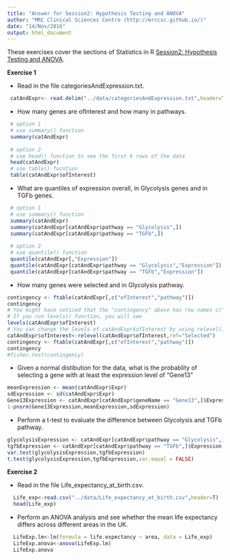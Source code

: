 ```yaml
---
title: "Answer for Session2: Hypothesis Testing and ANOVA"
author: "MRC Clinical Sciences Centre (http://mrccsc.github.io/)"
date: "14/Nov/2016"
output: html_document
---
```


These exercises cover the sections of Statistics in R [Session2: Hypothesis Testing and ANOVA]("../Session2_hypothesis_testing.html").

**Exercise 1**

- Read in the file categoriesAndExpression.txt.
```r
 catAndExpr<- read.delim("../data/categoriesAndExpression.txt",header=T)
```
- How many genes are ofInterest and how many in pathways.
```r
 # option 1
 # use summary() function
 summary(catAndExpr)
 
 # option 2
 # use head() function to see the first 6 rows of the data
 head(catAndExpr)
 # use table() fucntion
 table(catAndExpr$ofInterest)
```
- What are quantiles of expression overall, in Glycolysis genes and in TGFb genes.
```r
 # option 1
 # use summary() function
 summary(catAndExpr)
 summary(catAndExpr[catAndExpr$pathway == "Glycolysis",])
 summary(catAndExpr[catAndExpr$pathway == "TGFb",])
 
 # option 2
 # use quantile() function
 quantile(catAndExpr[,"Expression"])
 quantile(catAndExpr[catAndExpr$pathway == "Glycolysis","Expression"])
 quantile(catAndExpr[catAndExpr$pathway == "TGFb","Expression"])
```
- How many genes were selected and in Glycolysis pathway.
```r
contingency <- ftable(catAndExpr[,c("ofInterest","pathway")])
contingency
# You might have noticed that the "contingency" above has row names c("NotSelected","Selected"")
# If you run levels() function, you will see 
levels(catAndExpr$ofInterest)
# You can change the levels of catAndExpr$ofInterest by using relevel() function
catAndExpr$ofInterest<-relevel(catAndExpr$ofInterest,ref="Selected")
contingency <- ftable(catAndExpr[,c("ofInterest","pathway")])
contingency
#fisher.test(contingency)

```
- Given a normal distibution for the data, what is the probablity of selecting a gene with at least the expression level of "Gene13"
```r
meanExpression <- mean(catAndExpr$Expr)
sdExpression <- sd(catAndExpr$Expr)
Gene13Expression <- catAndExpr[catAndExpr$geneName == "Gene13",]$Expression
1-pnorm(Gene13Expression,meanExpression,sdExpression)
```

- Perform a t-test to evaluate the difference between Glycolysis and TGFb pathway.
```r
glycolysisExpression <- catAndExpr[catAndExpr$pathway == "Glycolysis",]$Expression
tgfbExpression <- catAndExpr[catAndExpr$pathway == "TGFb",]$Expression
var.test(glycolysisExpression,tgfbExpression)
t.test(glycolysisExpression,tgfbExpression,var.equal = FALSE)
```

**Exercise 2**

- Read in the file Life_expectancy_at_birth.csv.
```r
  Life_exp<-read.csv("../data/Life_expectancy_at_birth.csv",header=T)
  head(Life_exp)
```
- Perform an ANOVA analysis and see whether the mean life expectancy differs across different areas in the UK.
```r
  LifeExp.lm<-lm(formula = life.expectancy ~ area, data = Life_exp)
  LifeExp.anova<-anova(LifeExp.lm)
  LifeExp.anova
```

